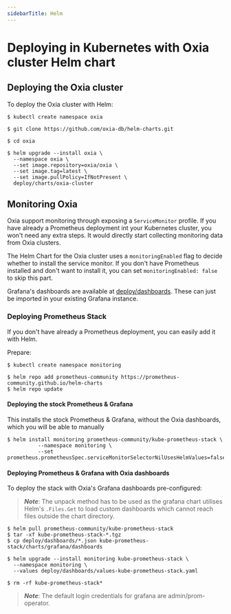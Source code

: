 ```yaml
---
sidebarTitle: Helm
---
```


# Deploying in Kubernetes with Oxia cluster Helm chart

## Deploying the Oxia cluster

To deploy the Oxia cluster with Helm:

```shell
$ kubectl create namespace oxia

$ git clone https://github.com/oxia-db/helm-charts.git

$ cd oxia

$ helm upgrade --install oxia \
  --namespace oxia \
  --set image.repository=oxia/oxia \
  --set image.tag=latest \
  --set image.pullPolicy=IfNotPresent \
  deploy/charts/oxia-cluster
```

## Monitoring Oxia

Oxia support monitoring through exposing a `ServiceMonitor` profile. If you have already a Prometheus deployment 
int your Kubernetes cluster, you won't need any extra steps. It would directly start collecting monitoring data
from Oxia clusters.

The Helm Chart for the Oxia cluster uses a `monitoringEnabled` flag to decide whether to 
install the service monitor. If you don't have Prometheus installed and don't want to install it, you can set
`monitoringEnabled: false` to skip this part.

Grafana's dashboards are available at [deploy/dashboards](https://github.com/oxia-db/oxia/tree/main/deploy/dashboards).
These can just be imported in your existing Grafana instance.

### Deploying Prometheus Stack

If you don't have already a Prometheus deployment, you can easily add it with Helm.

Prepare:

```shell
$ kubectl create namespace monitoring

$ helm repo add prometheus-community https://prometheus-community.github.io/helm-charts
$ helm repo update
```

#### Deploying the stock Prometheus & Grafana

This installs the stock Prometheus & Grafana, without the Oxia dashboards, which you will be able to manually 

```shell
$ helm install monitoring prometheus-community/kube-prometheus-stack \
          --namespace monitoring \
          --set prometheus.prometheusSpec.serviceMonitorSelectorNilUsesHelmValues=false
```

#### Deploying Prometheus & Grafana with Oxia dashboards

To deploy the stack with Oxia's Grafana dashboards pre-configured:

> ***Note***: The unpack method has to be used as the grafana chart utilises Helm's `.Files.Get` to load custom dashboards
which cannot reach files outside the chart directory.

```shell
$ helm pull prometheus-community/kube-prometheus-stack
$ tar -xf kube-prometheus-stack-*.tgz
$ cp deploy/dashboards/*.json kube-prometheus-stack/charts/grafana/dashboards

$ helm upgrade --install monitoring kube-prometheus-stack \
  --namespace monitoring \
  --values deploy/dashboards/values-kube-prometheus-stack.yaml

$ rm -rf kube-prometheus-stack*
```

> ***Note***:  The default login credentials for grafana are admin/prom-operator.
